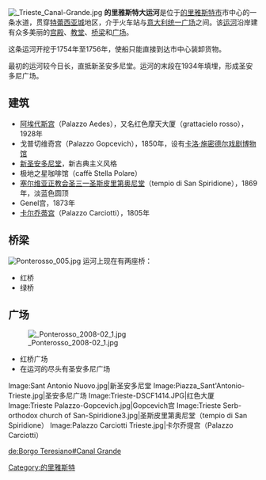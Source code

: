 
[[Image:_Trieste_Canal-Grande.jpg|right]]
'''的里雅斯特大运河'''是位于[[的里雅斯特市|的里雅斯特市]]市中心的一条水道，贯穿[[特蕾西亚城_(的里雅斯特)|特蕾西亚城]]地区，介于火车站与[[意大利统一广场|意大利统一广场]]之间。该[[运河|运河]]沿岸建有众多美丽的[[宫殿|宫殿]]、[[教堂|教堂]]、[[桥梁|桥梁]]和[[广场|广场]]。

这条运河开挖于1754年至1756年，使船只能直接到达市中心装卸货物。

最初的运河较今日长，直抵新圣安多尼堂。运河的末段在1934年填埋，形成圣安多尼广场。 

== 建筑==
* [[阿埃代斯宫|阿埃代斯宫]]（Palazzo Aedes），又名红色摩天大厦（grattacielo rosso），1928年
* 戈普切维奇宫（Palazzo Gopcevich），1850年，设有[[卡洛·施密德尔戏剧博物馆|卡洛·施密德尔戏剧博物馆]]
* [[新圣安多尼堂|新圣安多尼堂]]，新古典主义风格
*极地之星咖啡馆（caffè Stella Polare）
* [[塞尔维亚正教会圣三一圣斯皮里第奥尼堂|塞尔维亚正教会圣三一圣斯皮里第奥尼堂]]（tempio di San Spiridione），1869年，淡蓝色圆顶
* Genel宫，1873年
* [[卡尔乔蒂宫|卡尔乔蒂宫]]（Palazzo Carciotti），1805年

== 桥梁==
[[Image:Ponterosso_005.jpg|right]]
运河上现在有两座桥：
*红桥
*绿桥

== 广场==
[[Image:_Ponterosso_2008-02__1.jpg|right]]
*红桥广场
*在运河的尽头有圣安多尼广场

<gallery>
Image:Sant Antonio Nuovo.jpg|新圣安多尼堂
Image:Piazza_Sant'Antonio-Trieste.jpg|圣安多尼广场
Image:Trieste-DSCF1414.JPG|红色大厦
Image:Trieste Palazzo-Gopcevich.jpg|Gopcevich宫
Image:Trieste Serb-orthodox church of San-Spiridione3.jpg|圣斯皮里第奥尼堂（tempio di San Spiridione）
Image:Palazzo Carciotti Trieste.jpg|卡尔乔提宫（Palazzo Carciotti）
</gallery>

[[Category:的里雅斯特|Category:的里雅斯特]]

[[de:Borgo_Teresiano#Canal_Grande|de:Borgo Teresiano#Canal Grande]]